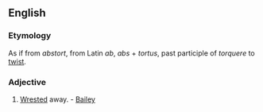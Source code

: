==English==

===Etymology===
As if from ''abstort'', from Latin ''ab'', ''abs'' + ''tortus'', past participle of ''torquere'' to [[twist]].
===Adjective===
{{en-adj}}

# {{obsolete}} [[wrested|Wrested]] away. - [[Bailey]]
